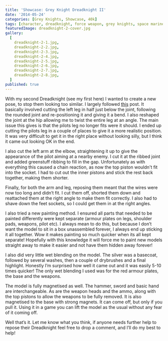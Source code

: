 ```yaml
---
title: 'Showcase: Grey Knight Dreadknight II'
date: '2014-05-24'
categories: [Grey Knights, Showcase, 40k]
tags: [character, dreadknight, force weapon, grey knights, space marine]
featuredImage: dreadknight-2-cover.jpg
gallery:
  [
    dreadknight-2-1.jpg,
    dreadknight-2-2.jpg,
    dreadknight-2-3.jpg,
    dreadknight-2-4.jpg,
    dreadknight-2-5.jpg,
    dreadknight-2-6.jpg,
    dreadknight-2-7.jpg,
    dreadknight-2-8.jpg,
  ]
published: true
---
```


With my second Dreadknight (see my first here) I wanted to create a new pose, to stop them looking too similar.
I largely followed [this](http://www.bolterandchainsword.com/topic/226502-re-posed-dreadknight/) post. It basically
involved cutting the left leg in half just below the joint, following the rounded joint and re-positioning it and
giving it a bend. I also reshaped the joint at the hip allowing me to twist the entire leg at an angle. The main
issue this gives is that the pilots leg no longer fits were it should. I ended up cutting the pilots leg in a couple
of places to give it a more realistic position. It was very difficult to get it in the right place without looking
silly, but I think it came out looking OK in the end.

I also cut the left arm at the elbow, straightening it up to give the appearance of the pilot aiming at a nearby
enemy. I cut it at the ribbed joint and added greenstuff ribbing to fill in the gap. Unfortunately as with
everything this caused a chain reaction, as now the top piston wouldn't fit into the socket. I had to cut out the
inner pistons and stick the rest back together, making them shorter.

Finally, for both the arm and leg, reposing them meant that the wires were now too long and didn’t fit. I cut them
off, shorted them down and reattached them at the right angle to make them fit correctly. I also had to shave down
the feet sockets, so I could get them in at the right angles.

I also tried a new painting method. I ensured all parts that needed to be painted differently were kept separate
(armour plates on legs, shoulder pads, weapons, pilot etc). I always mean to do this, but because I don’t want the
model to sit in a box unassembled forever, I always end up sticking it all together. Wow it makes painting so much
quicker when its all kept separate! Hopefully with this knowledge it will force me to paint new models straight away
to make it easier and not have them hidden away forever!

I also did very little wet blending on the model. The silver was a basecoat, followed by several washes, then a
couple of drybrushes and a final highlight. Honestly I’m surprised how well it came out and it was easily 5-10 times
quicker! The only wet blending I used was for the red armour plates, the base and the weapons.

The model is fully magnetised as well. The hammer, sword and basic hand are interchangeable. As are the weapon heads
and the ammo, along with the top pistons to allow the weapons to be fully removed. It is also magnetised to the base
with strong magnets. It can come off, but only if you pull it. Using it in a game you can lift the model as the usual without any fear of it coming off.

Well that’s it. Let me know what you think, if anyone needs further help to repose their Dreadknight feel free to drop
a comment, and I’ll do my best to help!
